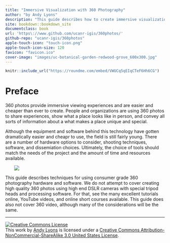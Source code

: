 ```yaml
---
title: "Immersive Visualization with 360 Photography"
author: "by Andy Lyons"
description: "This guide describes how to create immersive visualizations with consumer grade 360 photography hardware and software"
site: bookdown::bookdown_site
documentclass: book
url: 'https\://www.github.com/ucanr-igis/360photos/'
github-repo: "ucanr-igis/360photos"
apple-touch-icon: "touch-icon.png"
apple-touch-icon-size: 120
favicon: "favicon.ico"
cover-image: "images/uc-botanical-garden-redwood-grove_600x300.jpg"
---
```


```r
knitr::include_url("https://roundme.com/embed/VWUCq5qEIqCTeF6Hh6CG")
```

# Preface {-}

360 photos provide immersive viewing experiences and are easier and cheaper than ever to create. People and organizations are using 360 photos to share experiences, show what a place looks like in person, and convey all sorts of information about a what makes a place unique and special.

Although the equipment and software behind this technology have gotten dramatically easier and cheapr to use, the field is still fairly young. There are a number of hardware options to consider, shooting techniques, software, and dissemiation choices. Ultimately, the choice of tools should match the needs of the project and the amount of time and resources available.


![](images/uc-botanical-garden-redwood-grove_600x300.jpg){style="margin-left:2em;"}

This guide describes techniques for using consumer grade 360 photography hardware and software. We do not attempt to cover creating high quality 360 photos using high end DSLR cameras with special tripod heads and processing software. For that, see the many excellent tutorials online, YouTube videos, and online short courses available. This guide does also not cover 360 video, although many of the considerations will be the same.

---

<a rel="license" href="http://creativecommons.org/licenses/by-nc-sa/3.0/us/"><img alt="Creative Commons License" style="border-width:0" src="https://i.creativecommons.org/l/by-nc-sa/3.0/us/88x31.png" /></a><br />This work by [Andy Lyons](http://igis.ucanr.edu/People/?facultyid=32909) is licensed under a <a rel="license" href="http://creativecommons.org/licenses/by-nc-sa/3.0/us/">Creative Commons Attribution-NonCommercial-ShareAlike 3.0 United States License</a>.

![](images/igis-anr_horiz-stacked_260x65.png){style="display:none;"}

